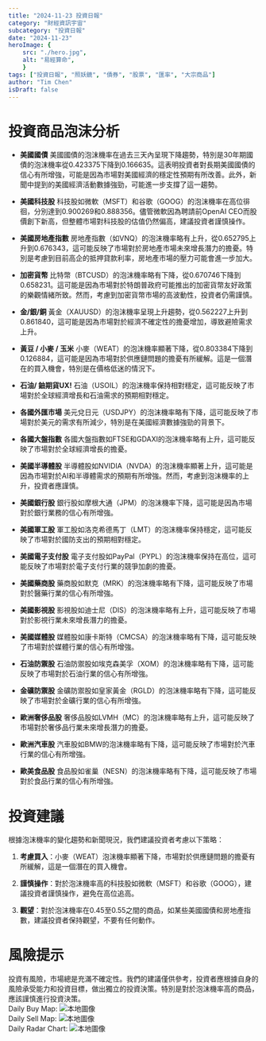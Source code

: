 ```yaml
---
title: "2024-11-23 投資日報"
category: "財經資訊宇宙"
subcategory: "投資日報"
date: "2024-11-23"
heroImage: {
    src: "./hero.jpg",
    alt: "易經算命",
    }
tags: ["投資日報", "照妖鏡", "債券", "股票", "匯率", "大宗商品"]
author: "Tim Chen"
isDraft: false
---
```

# 投資商品泡沫分析

- **美國國債**
  美國國債的泡沫機率在過去三天內呈現下降趨勢，特別是30年期國債的泡沫機率從0.423375下降到0.166635。這表明投資者對長期美國國債的信心有所增強，可能是因為市場對美國經濟的穩定性預期有所改善。此外，新聞中提到的美國經濟活動數據強勁，可能進一步支撐了這一趨勢。

- **美國科技股**
  科技股如微軟（MSFT）和谷歌（GOOG）的泡沫機率在高位徘徊，分別達到0.900269和0.888356。儘管微軟因為聘請前OpenAI CEO而股價創下新高，但整體市場對科技股的估值仍然偏高，建議投資者謹慎操作。

- **美國房地產指數**
  房地產指數（如VNQ）的泡沫機率略有上升，從0.652795上升到0.676343，這可能反映了市場對於房地產市場未來增長潛力的擔憂。特別是考慮到目前高企的抵押貸款利率，房地產市場的壓力可能會進一步加大。

- **加密貨幣**
  比特幣（BTCUSD）的泡沫機率略有下降，從0.670746下降到0.658231。這可能是因為市場對於特朗普政府可能推出的加密貨幣友好政策的樂觀情緒所致。然而，考慮到加密貨幣市場的高波動性，投資者仍需謹慎。

- **金/銀/銅**
  黃金（XAUUSD）的泡沫機率呈現上升趨勢，從0.562227上升到0.861840，這可能是因為市場對於經濟不確定性的擔憂增加，導致避險需求上升。

- **黃豆 / 小麥 / 玉米**
  小麥（WEAT）的泡沫機率顯著下降，從0.803384下降到0.126884，這可能是因為市場對於供應鏈問題的擔憂有所緩解。這是一個潛在的買入機會，特別是在價格低迷的情況下。

- **石油/ 鈾期貨UX!**
  石油（USOIL）的泡沫機率保持相對穩定，這可能反映了市場對於全球經濟增長和石油需求的預期相對穩定。

- **各國外匯市場**
  美元兌日元（USDJPY）的泡沫機率略有下降，這可能反映了市場對於美元的需求有所減少，特別是在美國經濟數據強勁的背景下。

- **各國大盤指數**
  各國大盤指數如FTSE和GDAXI的泡沫機率略有上升，這可能反映了市場對於全球經濟增長的擔憂。

- **美國半導體股**
  半導體股如NVIDIA（NVDA）的泡沫機率顯著上升，這可能是因為市場對於AI和半導體需求的預期有所增強。然而，考慮到泡沫機率的上升，投資者應謹慎。

- **美國銀行股**
  銀行股如摩根大通（JPM）的泡沫機率下降，這可能是因為市場對於銀行業務的信心有所增強。

- **美國軍工股**
  軍工股如洛克希德馬丁（LMT）的泡沫機率保持穩定，這可能反映了市場對於國防支出的預期相對穩定。

- **美國電子支付股**
  電子支付股如PayPal（PYPL）的泡沫機率保持在高位，這可能反映了市場對於電子支付行業的競爭加劇的擔憂。

- **美國藥商股**
  藥商股如默克（MRK）的泡沫機率略有下降，這可能反映了市場對於醫藥行業的信心有所增強。

- **美國影視股**
  影視股如迪士尼（DIS）的泡沫機率略有上升，這可能反映了市場對於影視行業未來增長潛力的擔憂。

- **美國媒體股**
  媒體股如康卡斯特（CMCSA）的泡沫機率略有下降，這可能反映了市場對於媒體行業的信心有所增強。

- **石油防禦股**
  石油防禦股如埃克森美孚（XOM）的泡沫機率略有下降，這可能反映了市場對於石油行業的信心有所增強。

- **金礦防禦股**
  金礦防禦股如皇家黃金（RGLD）的泡沫機率略有下降，這可能反映了市場對於金礦行業的信心有所增強。

- **歐洲奢侈品股**
  奢侈品股如LVMH（MC）的泡沫機率略有上升，這可能反映了市場對於奢侈品行業未來增長潛力的擔憂。

- **歐洲汽車股**
  汽車股如BMW的泡沫機率略有下降，這可能反映了市場對於汽車行業的信心有所增強。

- **歐美食品股**
  食品股如雀巢（NESN）的泡沫機率略有下降，這可能反映了市場對於食品行業的信心有所增強。

# 投資建議

根據泡沫機率的變化趨勢和新聞現況，我們建議投資者考慮以下策略：

1. **考慮買入**：小麥（WEAT）泡沫機率顯著下降，市場對於供應鏈問題的擔憂有所緩解，這是一個潛在的買入機會。

2. **謹慎操作**：對於泡沫機率高的科技股如微軟（MSFT）和谷歌（GOOG），建議投資者謹慎操作，避免在高位追高。

3. **觀望**：對於泡沫機率在0.45至0.55之間的商品，如某些美國國債和房地產指數，建議投資者保持觀望，不要有任何動作。

# 風險提示

投資有風險，市場總是充滿不確定性。我們的建議僅供參考，投資者應根據自身的風險承受能力和投資目標，做出獨立的投資決策。特別是對於泡沫機率高的商品，應該謹慎進行投資決策。
<br />
Daily Buy Map:
![本地圖像](./buyMap.svg)
<br />
Daily Sell Map:
![本地圖像](./sellMap.svg)
<br />
Daily Radar Chart:
![本地圖像](./radar.svg)
<br />
